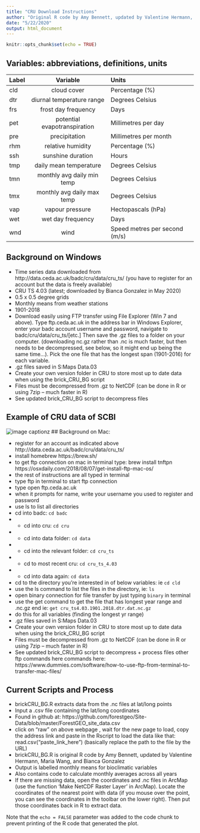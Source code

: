 ```yaml
---
title: "CRU Download Instructions"
author: "Original R code by Amy Bennett, updated by Valentine Hermann, Maria Wang, and Bianca Gonzalez"
date: "5/22/2020"
output: html_document
---
```


```r
knitr::opts_chunk$set(echo = TRUE)

```


## Variables: abbreviations, definitions, units


Label         Variable                    Units
------   ------------------------------   -----------------------------
cld	     cloud cover	                    Percentage (%)
dtr	     diurnal temperature range      	Degrees Celsius
frs	     frost day frequency	            Days
pet	     potential evapotranspiration   	Millimetres per day
pre	     precipitation	                  Millimetres per month
rhm	     relative humidity	              Percentage (%)
ssh      sunshine duration	              Hours
tmp      daily mean temperature	          Degrees Celsius
tmn	     monthly avg daily min temp	      Degrees Celsius
tmx	     monthly avg daily max temp     	Degrees Celsius
vap      vapour pressure	                Hectopascals (hPa)
wet	     wet day frequency	              Days
wnd	     wind                             Speed	metres per second (m/s)
------  -------------------------------   -----------------------------

## Background on Windows
-	Time series data downloaded from http://data.ceda.ac.uk/badc/cru/data/cru_ts/ (you have to register for an account but the data is freely available)
-	CRU TS 4.03 (latest; downloaded by Bianca Gonzalez in May 2020)
-	0.5 x 0.5 degree grids
-	Monthly means from weather stations
-	1901-2018
-	Download easily using FTP transfer using File Explorer (Win 7 and above). Type ftp.ceda.ac.uk in the address bar in Windows Explorer, enter your badc account username and password, navigate to badc/cru/data/cru_ts/[etc.] Then save the .gz files to a folder on your computer. (downloading nc.gz rather than .nc is much faster, but then needs to be decompressed, see below, so it might end up being the same time…). Pick the one file that has the longest span (1901-2016) for each variable.
-	.gz files saved in S:\Global Maps Data\CRU\v4.03
- Create your own version folder in CRU to store most up to date data when using the brick_CRU_BG script  
-	Files must be decompressed from .gz to NetCDF (can be done in R or using 7zip – much faster in R)
-	See updated brick_CRU_BG script to decompress files

## Example of CRU data of SCBI 

![image captionz](C:/Users/GonzalezB2/Desktop/Smithsonian/Climate/instructions/SCBI_cld.png)
## Background on Mac: 

-	register for an account as indicated above http://data.ceda.ac.uk/badc/cru/data/cru_ts/ 
-	install homebrew https://brew.sh/
-	to get ftp connection on mac in terminal type: brew install tnftpn https://osxdaily.com/2018/08/07/get-install-ftp-mac-os/
-	the rest of instructions are all typed in terminal 
-	type ftp in terminal to start ftp connection
-	type open ftp.ceda.ac.uk
-	when it prompts for name, write your username you used to register and password
-	use ls to list all directories
-	cd into badc: `cd badc`
-	- cd into cru: `cd cru`
-	- cd into data folder: `cd data`  
-	- cd into the relevant folder: `cd cru_ts`
-	- cd to most recent cru: `cd cru_ts_4.03`
-	- cd into data again: `cd data`
-	cd to the directory you’re interested in of below variables: ie `cd cld`
-	use the ls command to list the files in the directory, ie: `ls` 
-	open binary connection for file transfer by just typing `binary` in terminal
-	use the get command to get the file that has longest year range and .nc.gz end ie: `get cru_ts4.03.1901.2018.dtr.dat.nc.gz`
-	do this for all variables (finding the longest yr range) 
-	.gz files saved in S:\Global Maps Data\CRU\v4.03
-	Create your own version folder in CRU to store most up to date data when using the brick_CRU_BG script  
-	Files must be decompressed from .gz to NetCDF (can be done in R or using 7zip – much faster in R)
-	See updated brick_CRU_BG script to decompress + process files
other ftp commands here
 commands here: https://www.dummies.com/software/how-to-use-ftp-from-terminal-to-transfer-mac-files/


## Current Scripts and Process
-	brickCRU_BG.R extracts data from the .nc files at lat/long points 
-	Input a .csv file containing the lat/long coordinates
-	Found in github at: https://github.com/forestgeo/Site-Data/blob/master/ForestGEO_site_data.csv 
-	click on "raw" on above webpage , wait for the new page to load, copy the address link and paste in the Rscript to load the data like that: read.csv("paste_link_here")  (basically replace the path to the file by the URL)
-	brickCRU_BG.R is original R code by Amy Bennett, updated by Valentine Hermann, Maria Wang, and Bianca Gonzalez
-	Output is labelled monthly means for bioclimatic variables
-	Also contains code to calculate monthly averages across all years
-	If there are missing data, open the coordinates and .nc files in ArcMap (use the function ‘Make NetCDF Raster Layer’ in ArcMap). Locate the coordinates of the nearest point with data (if you mouse over the point, you can see the coordinates in the toolbar on the lower right). Then put those coordinates back in R to extract data.

Note that the `echo = FALSE` parameter was added to the code chunk to prevent printing of the R code that generated the plot.

